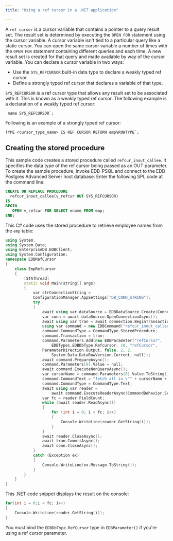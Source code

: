 ```yaml
---
title: "Using a ref cursor in a .NET application"

---
```


<div id="using_a_ref_cursor_in_a_net_application" class="registered_link"></div>

A `ref cursor` is a cursor variable that contains a pointer to a query result set. The result set is determined by executing the `OPEN FOR` statement using the cursor variable. A cursor variable isn't tied to a particular query like a static cursor. You can open the same cursor variable a number of times with the `OPEN FOR` statement containing different queries and each time. A new result set is created for that query and made available by way of the cursor variable. You can declare a cursor variable in two ways:

-   Use the `SYS_REFCURSOR` built-in data type to declare a weakly typed ref cursor.
-   Define a strongly typed ref cursor that declares a variable of that type.

`SYS_REFCURSOR` is a ref cursor type that allows any result set to be associated with it. This is known as a weakly typed ref cursor. The following example is a declaration of a weakly typed ref cursor:

```
 name SYS_REFCURSOR`;
```

Following is an example of a strongly typed ref cursor:

```
TYPE <cursor_type_name> IS REF CURSOR RETURN emp%ROWTYPE`;
```

## Creating the stored procedure

This sample code creates a stored procedure called `refcur_inout_callee`. It specifies the data type of the ref cursor being passed as an OUT parameter. To create the sample procedure, invoke EDB-PSQL and connect to the EDB Postgres Advanced Server host database. Enter the following SPL code at the command line:

```sql
CREATE OR REPLACE PROCEDURE
  refcur_inout_callee(v_refcur OUT SYS_REFCURSOR)
IS
BEGIN
   OPEN v_refcur FOR SELECT ename FROM emp;
END;
```

This C# code uses the stored procedure to retrieve employee names from the `emp` table:

```cpp
using System;
using System.Data;
using EnterpriseDB.EDBClient;
using System.Configuration;
namespace EDBRefCursor
{
    class EmpRefcursor
    {
        [STAThread]
        static void Main(string[] args)
        {
            var strConnectionString =
            ConfigurationManager.AppSettings["DB_CONN_STRING"];
            try
            {
				await using var dataSource = EDBDataSource.Create(ConnectionString);
				var conn = await dataSource.OpenConnectionAsync();
                await using var tran = await connection.BeginTransactionAsync();
                using var command = new EDBCommand("refcur_inout_callee", conn);
                command.CommandType = CommandType.StoredProcedure;
                command.Transaction = tran;
                command.Parameters.Add(new EDBParameter("refCursor",
                    EDBTypes.EDBDbType.Refcursor, 10, "refCursor",
                ParameterDirection.Output, false, 2, 2,
                    System.Data.DataRowVersion.Current, null));
                await command.PrepareAsync();
				command.Parameters[0].Value = null;
				await command.ExecuteNonQueryAsync();
                var cursorName = command.Parameters[0].Value.ToString();
                command.CommandText = "fetch all in \"" + cursorName + "\"";
                command.CommandType = CommandType.Text;
                await using var reader = 
					await command.ExecuteReaderAsync(CommandBehavior.SequentialAccess);
                var fc = reader.FieldCount;
                while (await reader.ReadAsync())
                {
                    for (int i = 0; i < fc; i++)
                    {
                        Console.WriteLine(reader.GetString(i));
                    }
                }
                await reader.CloseAsync();
				await tran.CommitAsync();
				await conn.CloseAsync();
            }
            catch (Exception ex)
            {
                Console.WriteLine(ex.Message.ToString());
            }
        }
    }
}
```

This .NET code snippet displays the result on the console:

```cpp
for(int i = 0;i < fc; i++)
{
    Console.WriteLine(reader.GetString(i));
}
```

You must bind the `EDBDbType.RefCursor` type in `EDBParameter()` if you're using a ref cursor parameter.
